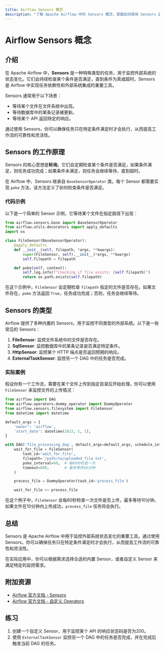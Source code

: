 ```yaml
---
title: Airflow Sensors 概念
description: "了解 Apache Airflow 中的 Sensors 概念，掌握如何使用 Sensors 监控外部系统的状态变化，并触发任务执行。"
---
```


# Airflow Sensors 概念

## 介绍

在 Apache Airflow 中，**Sensors** 是一种特殊类型的任务，用于监控外部系统的状态变化。它们会持续检查某个条件是否满足，直到条件为真或超时。Sensors 是 Airflow 中实现任务依赖性和外部系统集成的重要工具。

Sensors 通常用于以下场景：
- 等待某个文件在文件系统中出现。
- 等待数据库中的某条记录被更新。
- 等待某个 API 返回特定的响应。

通过使用 Sensors，你可以确保任务只在特定条件满足时才会执行，从而提高工作流的可靠性和灵活性。

## Sensors 的工作原理

Sensors 的核心思想是**轮询**。它们会定期检查某个条件是否满足，如果条件满足，则任务成功完成；如果条件未满足，则任务会继续等待，直到超时。

在 Airflow 中，Sensors 继承自 `BaseSensorOperator` 类。每个 Sensor 都需要实现 `poke` 方法，该方法定义了如何检查条件是否满足。

### 代码示例

以下是一个简单的 Sensor 示例，它等待某个文件在指定路径下出现：

```python
from airflow.sensors.base import BaseSensorOperator
from airflow.utils.decorators import apply_defaults
import os

class FileSensor(BaseSensorOperator):
    @apply_defaults
    def __init__(self, filepath, *args, **kwargs):
        super(FileSensor, self).__init__(*args, **kwargs)
        self.filepath = filepath

    def poke(self, context):
        self.log.info(f"Checking if file exists: {self.filepath}")
        return os.path.exists(self.filepath)
```

在这个示例中，`FileSensor` 会定期检查 `filepath` 指定的文件是否存在。如果文件存在，`poke` 方法返回 `True`，任务成功完成；否则，任务会继续等待。

## Sensors 的类型

Airflow 提供了多种内置的 Sensors，用于监控不同类型的外部系统。以下是一些常见的 Sensors：

1. **FileSensor**: 监控文件系统中的文件是否存在。
2. **SqlSensor**: 监控数据库中的某条记录是否满足特定条件。
3. **HttpSensor**: 监控某个 HTTP 端点是否返回预期的响应。
4. **ExternalTaskSensor**: 监控另一个 DAG 中的任务是否完成。

### 实际案例

假设你有一个工作流，需要在某个文件上传到指定目录后开始处理。你可以使用 `FileSensor` 来监控文件的上传情况：

```python
from airflow import DAG
from airflow.operators.dummy_operator import DummyOperator
from airflow.sensors.filesystem import FileSensor
from datetime import datetime

default_args = {
    'owner': 'airflow',
    'start_date': datetime(2023, 1, 1),
}

with DAG('file_processing_dag', default_args=default_args, schedule_interval='@daily') as dag:
    wait_for_file = FileSensor(
        task_id='wait_for_file',
        filepath='/path/to/uploaded_file.txt',
        poke_interval=60,  # 每60秒检查一次
        timeout=600,       # 最多等待10分钟
    )

    process_file = DummyOperator(task_id='process_file')

    wait_for_file >> process_file
```

在这个例子中，`FileSensor` 会每60秒检查一次文件是否上传，最多等待10分钟。如果文件在10分钟内上传成功，`process_file` 任务将会执行。

## 总结

Sensors 是 Apache Airflow 中用于监控外部系统状态变化的重要工具。通过使用 Sensors，你可以确保任务只在特定条件满足时才会执行，从而提高工作流的可靠性和灵活性。

在实际应用中，你可以根据需求选择合适的内置 Sensor，或者自定义 Sensor 来满足特定的监控需求。

## 附加资源

- [Airflow 官方文档 - Sensors](https://airflow.apache.org/docs/apache-airflow/stable/concepts/sensors.html)
- [Airflow 官方文档 - 自定义 Operators](https://airflow.apache.org/docs/apache-airflow/stable/howto/custom-operator.html)

## 练习

1. 创建一个自定义 Sensor，用于监控某个 API 的响应状态码是否为200。
2. 使用 `ExternalTaskSensor` 监控另一个 DAG 中的任务是否完成，并在完成后触发当前 DAG 的任务。